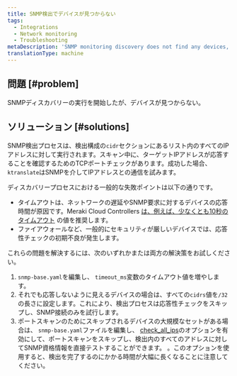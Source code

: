 ```yaml
---
title: SNMP検出でデバイスが見つからない
tags:
  - Integrations
  - Network monitoring
  - Troubleshooting
metaDescription: 'SNMP monitoring discovery does not find any devices, or you didn''t find all of the devices you expected.'
translationType: machine
---
```


## 問題 [#problem]

SNMPディスカバリーの実行を開始したが、デバイスが見つからない。

## ソリューション [#solutions]

SNMP検出プロセスは、検出構成の`cidr`セクションにあるリスト内のすべてのIPアドレスに対して実行されます。スキャン中に、ターゲットIPアドレスが応答することを確認するためのTCPポートチェックがあります。成功した場合、 `ktranslate`はSNMPを介してIPアドレスとの通信を試みます。

ディスカバリープロセスにおける一般的な失敗ポイントは以下の通りです。

* タイムアウトは、ネットワークの遅延やSNMP要求に対するデバイスの応答時間が原因です。Meraki Cloud Controllers [は、例えば、少なくとも10秒のタイムアウト](https://documentation.meraki.com/General_Administration/Monitoring_and_Reporting/SNMP_Overview_and_Configuration) の値を推奨します。
* ファイアウォールなど、一般的にセキュリティが厳しいデバイスでは、応答性チェックの初期不良が発生します。

これらの問題を解決するには、次のいずれかまたは両方の解決策をお試しください。

1. `snmp-base.yaml`を編集し、 `timeout_ms`変数のタイムアウト値を増やします。
2. それでも応答しないように見えるデバイスの場合は、すべての`cidrs`値を`/32`の長さに設定します。これにより、検出プロセスは応答性チェックをスキップし、SNMP接続のみを試行します。
3. ポートスキャンのためにスキップされるデバイスの大規模なセットがある場合は、 `snmp-base.yaml`ファイルを編集し、 [check_all_ips](/docs/network-performance-monitoring/advanced/advanced-config/#discovery)のオプションを有効にして、ポートスキャンをスキップし、検出内のすべてのアドレスに対してSNMP資格情報を直接テストすることができます。 。このオプションを使用すると、検出を完了するのにかかる時間が大幅に長くなることに注意してください。